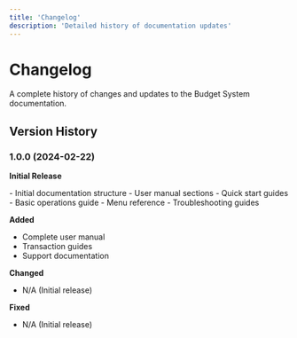 ```yaml
---
title: 'Changelog'
description: 'Detailed history of documentation updates'
---
```


# Changelog

<Note>
A complete history of changes and updates to the Budget System documentation.
</Note>

## Version History

### 1.0.0 (2024-02-22)

**Initial Release**

<CardGroup cols={2}>
  <Card title="Documentation" icon="book">
    - Initial documentation structure
    - User manual sections
    - Quick start guides
  </Card>

  <Card title="Features" icon="stars">
    - Basic operations guide
    - Menu reference
    - Troubleshooting guides
  </Card>
</CardGroup>

**Added**
- Complete user manual
- Transaction guides
- Support documentation

**Changed**
- N/A (Initial release)

**Fixed**
- N/A (Initial release)